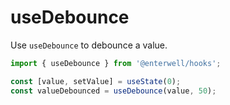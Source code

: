 # useDebounce

Use `useDebounce` to debounce a value.

```ts filename="demo.ts" {2}
import { useDebounce } from '@enterwell/hooks';

const [value, setValue] = useState(0);
const valueDebounced = useDebounce(value, 50);
```